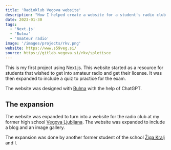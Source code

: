 ```yaml
---
title: 'Radioklub Vegova website'
description: "How I helped create a website for a student's radio club."
date: 2023-01-30
tags:
  - 'Next.js'
  - 'Bulma'
  - 'Amateur radio'
image: '/images/projects/rkv.png'
website: https://www.s59veg.si/
source: https://gitlab.vegova.si/rkv/spletisce
---
```


This is my first project using Next.js. This website started as a resource
for students that wished to get into amateur radio and get their license.
It was then expanded to include a quiz to practice for the exam.

The website was designed with [Bulma](https://bulma.io/) with the help of
ChatGPT.

## The expansion

The website was expanded to turn into a website for the radio club at my
former high school [Vegova Ljubljana](https://www.vegova.si/). The website
was expanded to include a blog and an image gallery.

The expansion was done by another former student of the school
[Žiga Kralj](https://www.zigakralj.com/) and I.

